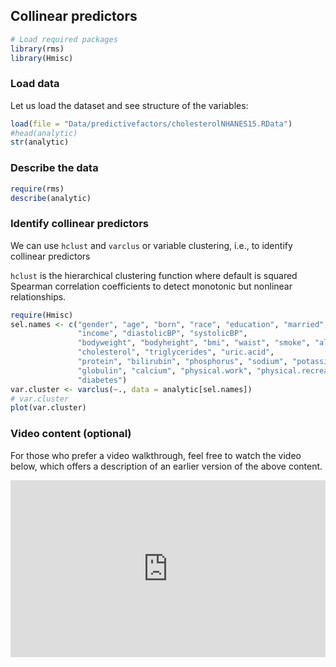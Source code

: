 ## Collinear predictors {.unnumbered}

```r
# Load required packages
library(rms)
library(Hmisc)
```

### Load data

Let us load the dataset and see structure of the variables:

```r
load(file = "Data/predictivefactors/cholesterolNHANES15.RData")
#head(analytic)
str(analytic)
```

### Describe the data

```r
require(rms)
describe(analytic) 
```

### Identify collinear predictors

::: callout-tip
We can use `hclust` and `varclus` or variable clustering, i.e., to identify collinear predictors
:::

::: column-margin
`hclust` is the hierarchical clustering function where default is squared Spearman correlation coefficients to detect monotonic but nonlinear relationships.
:::

```r
require(Hmisc)
sel.names <- c("gender", "age", "born", "race", "education", "married", 
               "income", "diastolicBP", "systolicBP", 
               "bodyweight", "bodyheight", "bmi", "waist", "smoke", "alcohol", 
               "cholesterol", "triglycerides", "uric.acid", 
               "protein", "bilirubin", "phosphorus", "sodium", "potassium", 
               "globulin", "calcium", "physical.work", "physical.recreational", 
               "diabetes")
var.cluster <- varclus(~., data = analytic[sel.names])
# var.cluster
plot(var.cluster)
```

### Video content (optional)

::: callout-tip
For those who prefer a video walkthrough, feel free to watch the video below, which offers a description of an earlier version of the above content.
:::

::: {style="position: relative; padding-bottom: 56.25%; height: 0; overflow: hidden;"}
<iframe src="https://www.youtube.com/embed/5nNZpsuQ_Fg" style="position: absolute; top: 0; left: 0; width: 100%; height: 100%; border:0;" allowfullscreen>

</iframe>
:::
